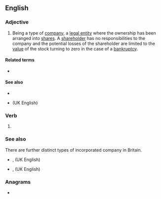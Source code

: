 ==English==

===Adjective===
{{en-adj|-}}

# {{lb|en|US}} Being a type of [[company]], a [[legal entity]] where the ownership has been arranged into [[share]]s. A [[shareholder]] has no responsibilities to the company and the potential losses of the shareholder are limited to the [[value]] of the stock turning to zero in the case of a [[bankruptcy]].

====Related terms====
* {{l|en|incorporate}}

====See also====
* {{l|en|Inc}}
* {{l|en|Ltd.}} (UK English)

===Verb===
{{head|en|verb form}}

# {{en-past of|incorporate}}

===See also===
There are further distinct types of incorporated company in Britain.
* {{l|en|Public Limited Liability Company}}, {{l|en|PLC}} (UK English)
* {{l|en|Limited Liability Company}}, {{l|en|LLC}} (UK English)

===Anagrams===
* {{anagrams|en|adrenotropic}}